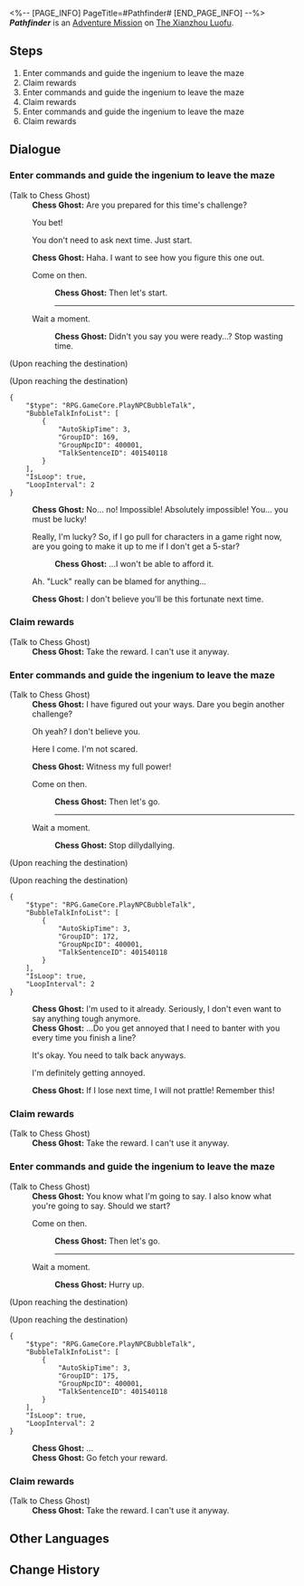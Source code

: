 <%-- [PAGE_INFO]
PageTitle=#Pathfinder#
[END_PAGE_INFO] --%>
{{Stub|Dialogue.}}
{{Mission Infobox
|id            = 4015402
|title         = 
|image         = <!--Mission Pathfinder.png-->
|type          = Adventure
|event_name    = 
|chapter       = 
|requirements  = [[Adventure Mission]] ''[[Pathfinder]]'' completed
|summary       = <!--official mission summary from Fate's Atlas-->
|characters    = Chess Ghost; Trailblazer
|startLocation = [[The Xianzhou Luofu]] - [[Fyxestroll Garden]]
|world         = The Xianzhou Luofu
|area          = Fyxestroll Garden
|prev          = 
|next          = ???
|rewards       = Credit*5,000
}}
'''''Pathfinder''''' is an [[Adventure Mission]] on [[The Xianzhou Luofu]].

==Steps==
# Enter commands and guide the ingenium to leave the maze
# Claim rewards
# Enter commands and guide the ingenium to leave the maze
# Claim rewards
# Enter commands and guide the ingenium to leave the maze
# Claim rewards

<!--
==Gameplay Notes==

--><!--
==Trial Character==

-->
==Dialogue==
{{Stub Dialogue}}

===Enter commands and guide the ingenium to leave the maze{{subst:void|<!--401540201-->}}===
{{Mission Description|type=adventure|location=Fyxestroll Garden|Unwilling to accept defeat, the Chess Ghost has prepared a new Pathfinder puzzle. It's time to make it acknowledge defeat gracefully.}}
{{Dialogue Start}}

;(Talk to Chess Ghost)
:'''Chess Ghost:''' Are you prepared for this time's challenge?
:{{DIcon|Arrow}} You bet!
:{{DIcon|Arrow}} You don't need to ask next time. Just start.
:'''Chess Ghost:''' Haha. I want to see how you figure this one out.
:{{DIcon|Arrow}} Come on then.
::'''Chess Ghost:''' Then let's start.
::----
:{{DIcon|Exit}} Wait a moment.
::'''Chess Ghost:''' Didn't you say you were ready...? Stop wasting time.
;(Upon reaching the destination)

;(Upon reaching the destination)
:<!--2-second delay-->
<pre>{
	"$type": "RPG.GameCore.PlayNPCBubbleTalk",
	"BubbleTalkInfoList": [
		{
			"AutoSkipTime": 3,
			"GroupID": 169,
			"GroupNpcID": 400001,
			"TalkSentenceID": 401540118
		}
	],
	"IsLoop": true,
	"LoopInterval": 2
}</pre>
:'''Chess Ghost:''' No... no! Impossible! Absolutely impossible! You... you must be lucky!
:{{DIcon|Arrow}} Really, I'm lucky? So, if I go pull for characters in a game right now, are you going to make it up to me if I don't get a 5-star?
::'''Chess Ghost:''' ...I won't be able to afford it.
:{{DIcon|Arrow}} Ah. "Luck" really can be blamed for anything...
:'''Chess Ghost:''' I don't believe you'll be this fortunate next time.
{{Dialogue End}}

===Claim rewards{{subst:void|<!--401540203-->}}===
{{Mission Description|type=adventure|location=Fyxestroll Garden|update|You provided the optimal solution with your superior intellect.<br />Claim your treasure chest reward next to the Chess Ghost.}}
{{Dialogue Start}}

;(Talk to Chess Ghost)
:'''Chess Ghost:''' Take the reward. I can't use it anyway.
{{Dialogue End}}

===Enter commands and guide the ingenium to leave the maze{{subst:void|<!--401540204-->}}===
{{Mission Description|type=adventure|location=Fyxestroll Garden|update|Unwilling to accept defeat, the Chess Ghost has prepared a new Pathfinder puzzle. It's time to make it acknowledge defeat gracefully.}}
{{Dialogue Start}}

;(Talk to Chess Ghost)
:'''Chess Ghost:''' I have figured out your ways. Dare you begin another challenge?
:{{DIcon|Arrow}} Oh yeah? I don't believe you.
:{{DIcon|Arrow}} Here I come. I'm not scared.
:'''Chess Ghost:''' Witness my full power!
:{{DIcon|Arrow}} Come on then.
::'''Chess Ghost:''' Then let's go.
::----
:{{DIcon|Exit}} Wait a moment.
::'''Chess Ghost:''' Stop dillydallying.
;(Upon reaching the destination)

;(Upon reaching the destination)
:<!--2-second delay-->
<pre>{
	"$type": "RPG.GameCore.PlayNPCBubbleTalk",
	"BubbleTalkInfoList": [
		{
			"AutoSkipTime": 3,
			"GroupID": 172,
			"GroupNpcID": 400001,
			"TalkSentenceID": 401540118
		}
	],
	"IsLoop": true,
	"LoopInterval": 2
}</pre>
:'''Chess Ghost:''' I'm used to it already. Seriously, I don't even want to say anything tough anymore.
:'''Chess Ghost:''' ...Do you get annoyed that I need to banter with you every time you finish a line?
:{{DIcon|Arrow}} It's okay. You need to talk back anyways.
:{{DIcon|Arrow}} I'm definitely getting annoyed.
:'''Chess Ghost:''' If I lose next time, I will not prattle! Remember this!
{{Dialogue End}}

===Claim rewards{{subst:void|<!--401540206-->}}===
{{Mission Description|type=adventure|location=Fyxestroll Garden|update|You provided the optimal solution with your superior intellect.<br />Claim your treasure chest reward next to the Chess Ghost.}}
{{Dialogue Start}}

;(Talk to Chess Ghost)
:'''Chess Ghost:''' Take the reward. I can't use it anyway.
{{Dialogue End}}

===Enter commands and guide the ingenium to leave the maze{{subst:void|<!--401540207-->}}===
{{Mission Description|type=adventure|location=Fyxestroll Garden|update|Unwilling to accept defeat, the Chess Ghost has prepared a new Pathfinder puzzle. It's time to make it acknowledge defeat gracefully.}}
{{Dialogue Start}}

;(Talk to Chess Ghost)
:'''Chess Ghost:''' You know what I'm going to say. I also know what you're going to say. Should we start?
:{{DIcon|Arrow}} Come on then.
::'''Chess Ghost:''' Then let's go.
::----
:{{DIcon|Exit}} Wait a moment.
::'''Chess Ghost:''' Hurry up.
;(Upon reaching the destination)

;(Upon reaching the destination)
:<!--2-second delay-->
<pre>{
	"$type": "RPG.GameCore.PlayNPCBubbleTalk",
	"BubbleTalkInfoList": [
		{
			"AutoSkipTime": 3,
			"GroupID": 175,
			"GroupNpcID": 400001,
			"TalkSentenceID": 401540118
		}
	],
	"IsLoop": true,
	"LoopInterval": 2
}</pre>
:'''Chess Ghost:''' ...
:'''Chess Ghost:''' Go fetch your reward.
{{Dialogue End}}

===Claim rewards{{subst:void|<!--401540209-->}}===
{{Mission Description|type=adventure|location=Fyxestroll Garden|update|You provided the optimal solution with your superior intellect.<br />Claim your treasure chest reward next to the Chess Ghost.}}
{{Dialogue Start}}

;(Talk to Chess Ghost)
:'''Chess Ghost:''' Take the reward. I can't use it anyway.
{{Dialogue End}}

==Other Languages==
{{Other Languages
|en   = Pathfinder
|zhs  = 寻径指津
|zht  = 尋徑指津
|ja   = 尋径指路
|ko   = 길의 모색
|es   = Búsqueda de ruta
|fr   = Chemin de la destinée
|ru   = Первооткрыватель
|th   = เสาะแสวงแห่งวิถี
|vi   = Tìm Đường Chỉ Lối
|de   = Routenrätsel
|id   = Pathfinder
|pt   = Abre-Caminhos
}}

==Change History==
{{Change History|1.5}}
